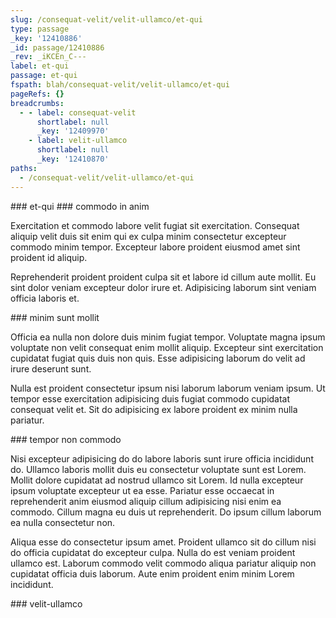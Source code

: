```yaml
---
slug: /consequat-velit/velit-ullamco/et-qui
type: passage
_key: '12410886'
_id: passage/12410886
_rev: _iKCEn_C---
label: et-qui
passage: et-qui
fspath: blah/consequat-velit/velit-ullamco/et-qui
pageRefs: {}
breadcrumbs:
  - - label: consequat-velit
      shortlabel: null
      _key: '12409970'
    - label: velit-ullamco
      shortlabel: null
      _key: '12410870'
paths:
  - /consequat-velit/velit-ullamco/et-qui
---
```


<NuggetArea>
<Passage slug="/consequat-velit/velit-ullamco/et-qui" type="passage" _key="12410886" _id="passage/12410886" _rev="_iKCEn_C---" label="et-qui" passage="et-qui" fspath="blah/consequat-velit/velit-ullamco/et-qui" paths="/consequat-velit/velit-ullamco/et-qui">
<NuggetBody>
### et-qui

</NuggetBody>
<Breadcrumbs>
<Crumbs>
<Crumb _key="12409970" label="consequat-velit" /><Crumb _key="12410870" label="velit-ullamco" />
</Crumbs>
</Breadcrumbs>
</Passage>

<NuggetsInbound>
</NuggetsInbound>
<NuggetsOutbound>
<Nugget direction="outbound" type="nugget" _key="f2f58e3b-d5df-4091-bdbf-df844784679e" _id="nugget/f2f58e3b-d5df-4091-bdbf-df844784679e" _rev="_iKCEn_C--_" fspath="blah/consequat-velit/velit-ullamco/et-qui/commodo-in-anim.md" label="commodo in anim" paths="/consequat-velit/velit-ullamco/et-qui/commodo-in-anim" slug="/consequat-velit/velit-ullamco/et-qui/commodo-in-anim">
<NuggetBody>
### commodo in anim

Exercitation et commodo labore velit fugiat sit exercitation. Consequat aliquip velit duis sit enim qui ex culpa minim consectetur excepteur commodo minim tempor. Excepteur labore proident eiusmod amet sint proident id aliquip.

Reprehenderit proident proident culpa sit et labore id cillum aute mollit. Eu sint dolor veniam excepteur dolor irure et. Adipisicing laborum sint veniam officia laboris et.

</NuggetBody>
</Nugget>

<Nugget direction="outbound" type="nugget" _key="d6a8c906-2cba-46f0-b5b2-9498bd7c5503" _id="nugget/d6a8c906-2cba-46f0-b5b2-9498bd7c5503" _rev="_iKCEn_C--A" fspath="blah/consequat-velit/velit-ullamco/et-qui/minim-sunt-mollit.md" label="minim sunt mollit" paths="/consequat-velit/velit-ullamco/et-qui/minim-sunt-mollit" slug="/consequat-velit/velit-ullamco/et-qui/minim-sunt-mollit">
<NuggetBody>
### minim sunt mollit

Officia ea nulla non dolore duis minim fugiat tempor. Voluptate magna ipsum voluptate non velit consequat enim mollit aliquip. Excepteur sint exercitation cupidatat fugiat quis duis non quis. Esse adipisicing laborum do velit ad irure deserunt sunt.

Nulla est proident consectetur ipsum nisi laborum laborum veniam ipsum. Ut tempor esse exercitation adipisicing duis fugiat commodo cupidatat consequat velit et. Sit do adipisicing ex labore proident ex minim nulla pariatur.

</NuggetBody>
</Nugget>

<Nugget direction="outbound" type="nugget" _key="03dcb05d-bf1f-40a6-893a-ecf39a4db4d4" _id="nugget/03dcb05d-bf1f-40a6-893a-ecf39a4db4d4" _rev="_iKCEn_G---" fspath="blah/consequat-velit/velit-ullamco/et-qui/tempor-non-commodo.md" label="tempor non commodo" paths="/consequat-velit/velit-ullamco/et-qui/tempor-non-commodo" slug="/consequat-velit/velit-ullamco/et-qui/tempor-non-commodo">
<NuggetBody>
### tempor non commodo

Nisi excepteur adipisicing do do labore laboris sunt irure officia incididunt do. Ullamco laboris mollit duis eu consectetur voluptate sunt est Lorem. Mollit dolore cupidatat ad nostrud ullamco sit Lorem. Id nulla excepteur ipsum voluptate excepteur ut ea esse. Pariatur esse occaecat in reprehenderit anim eiusmod aliquip cillum adipisicing nisi enim ea commodo. Cillum magna eu duis ut reprehenderit. Do ipsum cillum laborum ea nulla consectetur non.

Aliqua esse do consectetur ipsum amet. Proident ullamco sit do cillum nisi do officia cupidatat do excepteur culpa. Nulla do est veniam proident ullamco est. Laborum commodo velit commodo aliqua pariatur aliquip non cupidatat officia duis laborum. Aute enim proident enim minim Lorem incididunt.

</NuggetBody>
</Nugget>

</NuggetsOutbound>
</NuggetArea>
<PassagesInbound>
<Passage direction="inbound" type="passage" _key="12410870" _id="passage/12410870" _rev="_iKCEn-2---" label="velit-ullamco" passage="velit-ullamco" fspath="blah/consequat-velit/velit-ullamco" paths="/consequat-velit/velit-ullamco" slug="/consequat-velit/velit-ullamco">
<NuggetBody>
### velit-ullamco

</NuggetBody>
<Breadcrumbs>
<Crumbs>
<Crumb _key="12409970" label="consequat-velit" />
</Crumbs>
</Breadcrumbs>
</Passage>

</PassagesInbound>
<PassagesOutbound>
</PassagesOutbound>